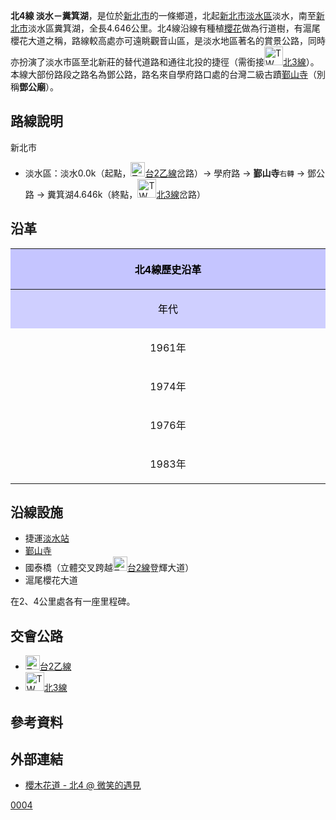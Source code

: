 {{Infobox Taiwan Highway
|type=TH
|county=tp
|route=4
|Level=鄉道
|Name=鄧公路
|Length=4.646
|SpeedHigh=40
|Start=[[新北市|新北市]][[淡水區|淡水區]]淡水
|End=新北市淡水區糞箕湖
|OldNum=[[File:TW_THWtp24.png|30px]]
|OldNumB=1974
|OldNumE=1975
|OldNum2=[[File:TW_THWtp10.png|30px]]
|OldNum2B=1976
|OldNum2E=1982
}}
'''北4線 淡水－糞箕湖'''，是位於[[新北市|新北市]]的一條鄉道，北起[[新北市|新北市]][[淡水區|淡水區]]淡水，南至[[新北市|新北市]]淡水區糞箕湖，全長4.646公里。{{r|thb}}北4線沿線有種植[[櫻花|櫻花]]做為行道樹，有滬尾櫻花大道之稱，路線較高處亦可遠眺觀音山區，是淡水地區著名的賞景公路，同時亦扮演了淡水市區至北新莊的替代道路和通往北投的捷徑（需銜接[[File:TW_THWtp3.png|30px]][[北3線|北3線]]）。本線大部份路段之路名為鄧公路，路名來自學府路口處的台灣二級古蹟[[鄞山寺|鄞山寺]]（別稱'''鄧公廟'''）。

== 路線說明 ==
;新北市
*淡水區：淡水0.0k（起點，[[File:TW_PHW2b.svg|23px]][[台2線#乙線|台2乙線]]岔路）→ 學府路 → '''鄞山寺'''<small>右轉</small> → 鄧公路 → 糞箕湖4.646k（終點，[[File:TW_THWtp3.png|30px]][[北3線|北3線]]岔路）

== 沿革 ==
{| class="wikitable" style="width: 100%"
! style="text-align:center; background:#C5C5FF; color:black" colspan=3 align=center | 北4線歷史沿革
|- 
! style="text-align:center; background:#CFCFFF; color:black" width="8%" | 年代 !! style="text-align:center; background:#D3D3FF; color:black" width="46%" | 本編號沿革 !! style="text-align:center; background:#D3D3FF; color:black" width="46%" | 本路線沿革
|- 
! 1961年{{r|gazette1966}}
| rowspan=3| 後厝－大水窟間5.85km || 當時非公路或未修築
|-
! 1974年{{r|gazette1974}}
| 編為鄉道公路[[File:TW_THWtp24.png|30px]]'''北24線'''（淡水－糞箕湖間4.7km）
|-
! 1976年{{r|gazette1976}}
| 改編為[[File:TW_THWtp10.png|30px]]'''北10線'''（淡水－糞箕湖間4.6km）
|-
! 1983年
| colspan=2| 原[[File:TW_THWtp4.png|30px]]北4線改編為[[File:TW_THWtp7.png|30px]]'''北7線'''，原[[File:TW_THWtp10.png|30px]]北10線改編為[[File:TW_THWtp4.png|30px]]'''北4線'''
|}

== 沿線設施 ==
*捷運[[淡水站|淡水站]]
*[[鄞山寺|鄞山寺]]
*國泰橋（立體交叉跨越[[File:TW_PHW2.svg|23px]][[台2線|台2線]]登輝大道）
*滬尾櫻花大道
在2、4公里處各有一座里程碑。

== 交會公路 ==
*[[File:TW_PHW2b.svg|23px]][[台2線#乙線|台2乙線]]
*[[File:TW_THWtp3.png|30px]][[北3線|北3線]]

== 參考資料 ==
{{reflist|refs=

<ref name="thb">{{cite web |url=http://spreadsheets.google.com/pub?key=0Avc0r7dng8JrdFF0YmRlSEl1dWhxVmJtR2hwZDFmcFE&gid=0 |title=臺北縣鄉道公路路線表 |accessdate=2010-10-12 |date=2010-07-19 |publisher=公路總局 |archive-date=2014-04-20 |archive-url=https://web.archive.org/web/20140420112137/https://spreadsheets.google.com/pub?key=0Avc0r7dng8JrdFF0YmRlSEl1dWhxVmJtR2hwZDFmcFE&gid=0 |dead-url=yes }}</ref>

<ref name="gazette1966">{{cite web|url=http://gaz.ncl.edu.tw/detail.jsp?sysid=E0921514 |title=公告臺灣省縣鄉道及專用公路路線里程表 |accessdate=2010-10-12 |date=1966-08-01 |work=政府公報資訊網 |publisher=臺灣省政府}}</ref>

<ref name="gazette1974">{{cite web|url=http://gaz.ncl.edu.tw/detail.jsp?sysid=E0828925 |title=公告63年度臺灣省公路及道路里程表、公路里程增減一覽表及公路系統異動表 |accessdate=2010-10-12 |date=1975-05-21 |work=政府公報資訊網 |publisher=臺灣省政府}}</ref>

<ref name="gazette1976">{{cite web|url=http://gaz.ncl.edu.tw/detail.jsp?sysid=E0814166 |title=公告「65年度臺灣省公路資料統計表」 |accessdate=2010-10-12 |date=1977-09-09 |work=政府公報資訊網 |publisher=臺灣省政府}}</ref>

}}

== 外部連結 ==
*[http://blog.xuite.net/papaya217312/papaya217312/30800740 櫻木花道 - 北4 @ 微笑的遇見]
{{新北市鄉道}}

[[Category:新北市區道|0004]]